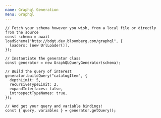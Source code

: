 ```yaml
---
name: Graphql Generation
menu: Graphql
---
```


```
// Fetch your schema however you wish, from a local file or directly from the source
const schema = await loadSchema("http://bdgt.dev.bloomberg.com/graphql", {
  loaders: [new UrlLoader()],
});

// Instantiate the generator class
const generator = new GraphQLQueryGenerator(schema);

// Build the query of interest
generator.buildQuery("catalogItem", {
  depthLimit: 5,
  recursiveTypeLimit: 2,
  expandInterfaces: false,
  introspectTypeNames: true,
});

// And get your query and variable bindings!
const { query, variables } = generator.getQuery();
```
